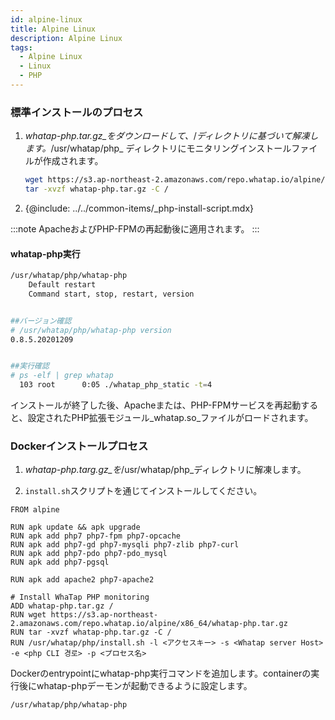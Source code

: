 ```yaml
---
id: alpine-linux
title: Alpine Linux
description: Alpine Linux
tags:
  - Alpine Linux
  - Linux
  - PHP
---
```



### 標準インストールのプロセス

1.  _whatap-php.tar.gz_をダウンロードして、_/_ディレクトリに基づいて解凍します。_/usr/whatap/php_ ディレクトリにモニタリングインストールファイルが作成されます。

    ```bash title=SH
    wget https://s3.ap-northeast-2.amazonaws.com/repo.whatap.io/alpine/x86_64/whatap-php.tar.gz
    tar -xvzf whatap-php.tar.gz -C /
    ```
2.  {@include: ../../common-items/_php-install-script.mdx}

:::note
ApacheおよびPHP-FPMの再起動後に適用されます。
:::


#### whatap-php実行

```bash title=SH
/usr/whatap/php/whatap-php
    Default restart
    Command start, stop, restart, version


##バージョン確認
# /usr/whatap/php/whatap-php version
0.8.5.20201209


##実行確認
# ps -elf | grep whatap
  103 root      0:05 ./whatap_php_static -t=4
```

インストールが終了した後、Apacheまたは、PHP-FPMサービスを再起動すると、設定されたPHP拡張モジュール_whatap.so_ファイルがロードされます。

### Dockerインストールプロセス

1.  _whatap-php.targ.gz_を_/usr/whatap/php_ディレクトリに解凍します。 

2.  `install.sh`スクリプトを通じてインストールしてください。

```docker title=SH
FROM alpine

RUN apk update && apk upgrade
RUN apk add php7 php7-fpm php7-opcache
RUN apk add php7-gd php7-mysqli php7-zlib php7-curl
RUN apk add php7-pdo php7-pdo_mysql
RUN apk add php7-pgsql

RUN apk add apache2 php7-apache2

# Install WhaTap PHP monitoring
ADD whatap-php.tar.gz /
RUN wget https://s3.ap-northeast-2.amazonaws.com/repo.whatap.io/alpine/x86_64/whatap-php.tar.gz
RUN tar -xvzf whatap-php.tar.gz -C /
RUN /usr/whatap/php/install.sh -l <アクセスキー> -s <Whatap server Host> -e <php CLI 경로> -p <プロセス名>
```

Dockerのentrypointにwhatap-php実行コマンドを追加します。containerの実行後にwhatap-phpデーモンが起動できるように設定します。

```bash title=SH
/usr/whatap/php/whatap-php
```
